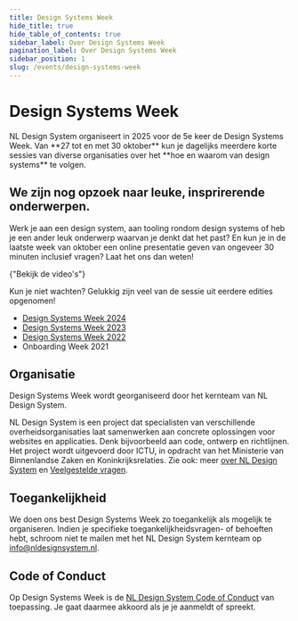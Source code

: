 ```yaml
---
title: Design Systems Week
hide_title: true
hide_table_of_contents: true
sidebar_label: Over Design Systems Week
pagination_label: Over Design Systems Week
sidebar_position: 1
slug: /events/design-systems-week
---
```



# Design Systems Week

<Paragraph lead>
  NL Design System organiseert in 2025 voor de 5e keer de Design Systems Week. Van **27 tot en met 30 oktober** kun je
  dagelijks meerdere korte sessies van diverse organisaties over het **hoe en waarom van design systems** te volgen.
</Paragraph>

## We zijn nog opzoek naar leuke, insprirerende onderwerpen.

Werk je aan een design system, aan tooling rondom design systems of heb je een ander leuk onderwerp waarvan je denkt dat het past? En kun je in de laatste week van oktober een online presentatie geven van ongeveer 30 minuten inclusief vragen? Laat het ons dan weten!

<ActionGroup>
  <ButtonLink href="/events/design-systems-week-2025/programma" appearance="primary-action">
    {"Bekijk de video's"}
    <IconChevronRight />
  </ButtonLink>
</ActionGroup>

Kun je niet wachten? Gelukkig zijn veel van de sessie uit eerdere edities opgenomen!

- [Design Systems Week 2024](/events/design-systems-week-2024/programma)
- [Design Systems Week 2023](/events/design-systems-week-2023/programma)
- [Design Systems Week 2022](/events/design-systems-week-2022)
- Onboarding Week 2021

## Organisatie

Design Systems Week wordt georganiseerd door het kernteam van NL Design System.

NL Design System is een project dat specialisten van verschillende overheidsorganisaties laat samenwerken aan concrete oplossingen voor websites en applicaties. Denk bijvoorbeeld aan code, ontwerp en richtlijnen. Het project wordt uitgevoerd door ICTU, in opdracht van het Ministerie van Binnenlandse Zaken en Koninkrijksrelaties. Zie ook: meer [over NL Design System](/project/over-nl-design-system) en [Veelgestelde vragen](/project/faq).

## Toegankelijkheid

We doen ons best Design Systems Week zo toegankelijk als mogelijk te organiseren. Indien je specifieke toegankelijkheidsvragen- of behoeften hebt, schroom niet te mailen met het NL Design System kernteam op [info@nldesignsystem.nl](mailto:info@nldesignsystem.nl).

## Code of Conduct

Op Design Systems Week is de [NL Design System Code of Conduct](https://github.com/nl-design-system/.github/blob/main/CODE_OF_CONDUCT.nl.md) van toepassing. Je gaat daarmee akkoord als je je aanmeldt of spreekt.
